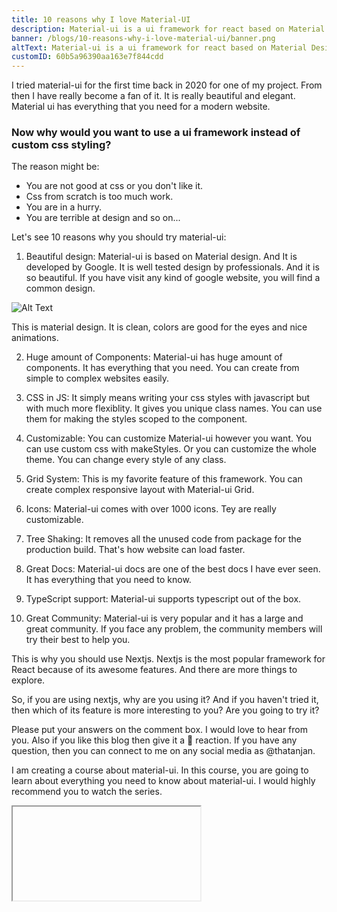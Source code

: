 ```yaml
---
title: 10 reasons why I love Material-UI
description: Material-ui is a ui framework for react based on Material Design which is developed by Google .
banner: /blogs/10-reasons-why-i-love-material-ui/banner.png
altText: Material-ui is a ui framework for react based on Material Design which is developed by Google .
customID: 60b5a96390aa163e7f844cdd
---
```


I tried material-ui for the first time back in 2020 for one of my project. From then I have really become a fan of it. It is really beautiful and elegant.  Material ui has everything that you need for a modern website.  

### Now why would you want to use a ui framework instead of custom css styling?

The reason might be: 

- You are not good at css or you don't like it.
- Css from scratch is too much work.
- You are in a hurry.
- You are terrible at design and so on...

Let's see 10 reasons why you should try material-ui:

1. Beautiful design: Material-ui is based on Material design. And It is developed by Google. It is well tested design by professionals. And it is so beautiful. If you have visit any kind of google website, you will find a common design. 
 
 ![Alt Text](https://dev-to-uploads.s3.amazonaws.com/uploads/articles/0bj13ymg0g98yxzieups.jpg)

 This is material design. It is clean, colors are good for the eyes and nice animations.

2. Huge amount of Components: Material-ui has huge amount of components. It has everything that you need. You can create from simple to complex websites easily.

3. CSS in JS: It simply means writing your css styles with javascript but with much more flexiblity. It gives you unique class names. You can use them for making the styles scoped to the component.

4. Customizable: You can customize Material-ui however you want. You can use custom css with makeStyles. Or you can customize the whole theme. You can change every style of any class.

5. Grid System: This is my favorite feature of this framework. You can create complex responsive layout with Material-ui Grid.

6. Icons: Material-ui comes with over 1000 icons. Tey are really customizable.

7. Tree Shaking: It removes all the unused code from package for the production build. That's how website can load faster.

8. Great Docs: Material-ui docs are one of the best docs I have ever seen. It has everything that you need to know.

9. TypeScript support: Material-ui supports typescript out of the box. 

10. Great Community: Material-ui is very popular and it has a large and great community. If you face any problem, the community members will try their best to help you.


This is why you should use Nextjs. Nextjs is the most popular framework for React because of its awesome features. And there are more things to explore.

So, if you are using nextjs, why are you using it?  And if you haven't tried it, then which of its feature is more interesting to you? Are you going to try it?

Please put your answers on the comment box. I would love to hear from you. Also if you like this blog then give it a 💖 reaction. If you have any question, then you can connect to me on any social media as @thatanjan.  

I am creating a course about material-ui. In this course, you are going to learn about everything you need to know about material-ui. I would highly recommend you to watch the series.

<Iframe videoID="NsozLQf3xMU" title="10 reasons why I love Material-UI" />

So SUBSCRIBE to my youtube channel [Cules Coding](https://www.youtube.com/channel/UCBaGowNYTUsm3IDaHbLRMYw?sub_confirmation=1)

I am writing this blog on my website. I would be glad if you visit the website [Cules Coding](https://culescoding.space/)

Until then, stay safe and be happy 🙂

### About me:

#### Who am I?

My name is Anjan. I am a full stack web developer from Dhaka, Bangladesh.

#### What problems do I solve?

I can create complex full stack web applications like social media application, blogging, e-commerce website and many more.

#### Why do I do what I do?

I love to solve problems and develop new ideas. I also enjoy sharing my knowledge to other people who are wiling to learn. That's why I write blog posts and run a youtube channel called [Cules Coding](https://www.youtube.com/channel/UCBaGowNYTUsm3IDaHbLRMYw?sub_confirmation=1)

#### Think we should work together?

##### Feel free to contact me

Email: anjancules@gmail.com

linkedin: [@thatanjan](https://linkedin.com/in/thatanjan/)

portofolio: [anjan](https://anjan.vercel.app/)

Github: [@thatanjan](https://github.com/thatAnjan/)

Instagram (personal): [@thatanjan](https://instagram.com/thatAnjan/)

Instagram (youtube channel): [@thatanjan](https://instagram.com/cules_coding/)

twitter: [@thatanjan](https://twitter.com/thatAnjan)

#### About My channel:

###### Why would you subscribe to [Cules Coding](https://www.youtube.com/channel/UCBaGowNYTUsm3IDaHbLRMYw?sub_confirmation=1)?

[ Cules Coding ](https://www.youtube.com/channel/UCBaGowNYTUsm3IDaHbLRMYw?sub_confirmation=1) will teach you full stack development. I will teach you not only the basic concepts but also the advanced concepts that other youtube channels don't cover. I will also teach you Data Structures and Algorithms with abstraction and without Math. You will also find many tutorials about developer tools and technologies. I also explain advanced concepts and technologies with simplicity.

###### So what are you waiting for?

Subscribe to [Cules Coding](https://www.youtube.com/channel/UCBaGowNYTUsm3IDaHbLRMYw?sub_confirmation=1) so that my friend you don't miss any of these cool stuffs.


